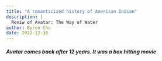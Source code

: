 ```yaml
---
title: "A romanticized history of American Indian"
description: |
  Reviw of Avatar: The Way of Water
author: Byron Chu
date: 2022-12-30
---
```


##### Avatar comes back after 12 years. It was a box hitting movie
